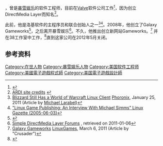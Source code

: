 {{NoteTA
| G1=Games
}}

{{vgname2|山姆·奥斯卡·兰迪加|en=Sam Oscar Lantinga}}，曾是[[暴雪娱乐|暴雪娱乐]]的软件工程师，目前在[[Valve|Valve]]软件公司工作<ref>{{Cite web |url=http://lists.libsdl.org/pipermail/sdl-libsdl.org/2012-July/085112.html |title=Sam Lantinga at Valve Software |accessdate=2015-09-02 |archive-date=2013-05-15 |archive-url=https://web.archive.org/web/20130515202909/http://lists.libsdl.org/pipermail/sdl-libsdl.org/2012-July/085112.html |dead-url=no }}</ref>，因为创立DirectMedia Layer而知名<ref name="ardicredit">[http://www.ardi.com/website.php ARDI site credits] {{webarchive|url=https://web.archive.org/web/20070609200206/http://www.ardi.com/website.php |date=2007-06-09 }}</ref>。

此前，他是洛基软件的主程序员和联合创始人之一<ref>[http://www.phoronix.com/scan.php?page=news_item&px=OTA0NQ Blizzard Still Has a World of Warcraft Linux Client] {{Wayback|url=http://www.phoronix.com/scan.php?page=news_item&px=OTA0NQ |date=20150924130907 }} [[Phoronix|Phoronix]], January 25, 2011 (Article by [[Michael_Larabel|Michael Larabel]])</ref><ref>[https://web.archive.org/web/20050712080821/http://www.linuxgazette.com/node/10249 "Linux Game Publishing: An Interview With Michael Simms" Linux Gazette (2005-06-03)]</ref>。2008年，他创立了Galaxy Gameworks<ref>{{Cite web |url=http://www.galaxygameworks.com/about.html |title=About Galaxy Gameworks |accessdate=2015-09-02 |archive-date=2015-09-06 |archive-url=https://web.archive.org/web/20150906025243/http://www.galaxygameworks.com/about.html |dead-url=no }}</ref>，之后离开暴雪娱乐<ref>[http://forums.libsdl.org/viewtopic.php?t=6804 Simple DirectMedia Layer Forums] {{Wayback|url=http://forums.libsdl.org/viewtopic.php?t=6804 |date=20160303222315 }}, retrieved on 2011-01-06</ref>。不久，他推出创立新网站Gameworks。<ref>[http://www.linuxgames.com/archives/16631 Galaxy Gameworks] {{webarchive|url=https://web.archive.org/web/20110310160438/http://www.linuxgames.com/archives/16631 |date=2011-03-10 }} [[LinuxGames|LinuxGames]], March 6, 2011 (Article by "Crusader")</ref> 并在38工作室中工作，<ref>{{Cite web |url=http://www.linkedin.com/pub/sam-lantinga/10/71b/27 |title=Sam Lantinga at LinkedIn |accessdate=2015-09-02 |archive-date=2010-07-05 |archive-url=https://web.archive.org/web/20100705125509/http://www.linkedin.com/pub/sam-lantinga/10/71b/27 |dead-url=no }}</ref>直到这家公司在2012年5月关闭。

== 参考资料 ==
{{Reflist}}

{{暴雪娛樂}}

{{维尔福公司}}
{{DEFAULTSORT:Lantinga, Sam}}
[[Category:在世人物|Category:在世人物]]
[[Category:暴雪娱乐人物|Category:暴雪娱乐人物]]
[[Category:美国软件工程师|Category:美国软件工程师]]
[[Category:美國電子遊戲程式師|Category:美國電子遊戲程式師]]
[[Category:美国電子遊戲設計師|Category:美国電子遊戲設計師]]

{{videogame-bio-stub}}
{{US-bio-stub}}